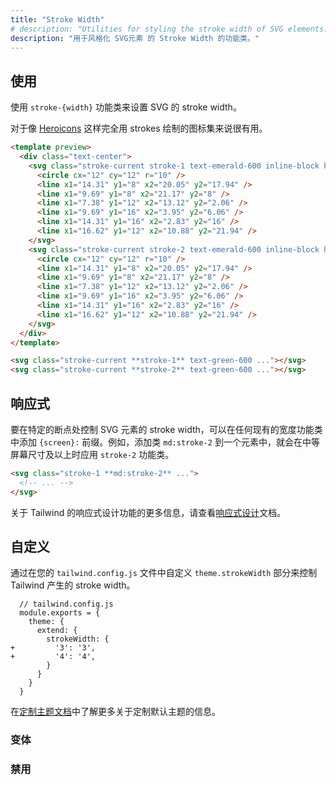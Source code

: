 ```yaml
---
title: "Stroke Width"
# description: "Utilities for styling the stroke width of SVG elements."
description: "用于风格化 SVG元素 的 Stroke Width 的功能类。"
---
```




<!-- ## Usage -->
## 使用

<!-- Use the `stroke-{width}` utilities to set the stroke width of an SVG. -->

<!-- Useful for styling icon sets like [Heroicons](http://heroicons.com/) that are drawn entirely with strokes. -->
使用 `stroke-{width}` 功能类来设置 SVG 的 stroke width。

对于像 [Heroicons](http://heroicons.com/) 这样完全用 strokes 绘制的图标集来说很有用。

```html emerald
<template preview>
  <div class="text-center">
    <svg class="stroke-current stroke-1 text-emerald-600 inline-block h-24 w-24" viewBox="0 0 24 24" fill="none" stroke-linecap="round" stroke-linejoin="round">
      <circle cx="12" cy="12" r="10" />
      <line x1="14.31" y1="8" x2="20.05" y2="17.94" />
      <line x1="9.69" y1="8" x2="21.17" y2="8" />
      <line x1="7.38" y1="12" x2="13.12" y2="2.06" />
      <line x1="9.69" y1="16" x2="3.95" y2="6.06" />
      <line x1="14.31" y1="16" x2="2.83" y2="16" />
      <line x1="16.62" y1="12" x2="10.88" y2="21.94" />
    </svg>
    <svg class="stroke-current stroke-2 text-emerald-600 inline-block h-24 w-24" viewBox="0 0 24 24" fill="none" stroke-linecap="round" stroke-linejoin="round">
      <circle cx="12" cy="12" r="10" />
      <line x1="14.31" y1="8" x2="20.05" y2="17.94" />
      <line x1="9.69" y1="8" x2="21.17" y2="8" />
      <line x1="7.38" y1="12" x2="13.12" y2="2.06" />
      <line x1="9.69" y1="16" x2="3.95" y2="6.06" />
      <line x1="14.31" y1="16" x2="2.83" y2="16" />
      <line x1="16.62" y1="12" x2="10.88" y2="21.94" />
    </svg>
  </div>
</template>

<svg class="stroke-current **stroke-1** text-green-600 ..."></svg>
<svg class="stroke-current **stroke-2** text-green-600 ..."></svg>
```

<!-- ## Responsive -->
## 响应式

<!-- To control the stroke width of an SVG element at a specific breakpoint, add a `{screen}:` prefix to any existing width utility. For example, adding the class `md:stroke-2` to an element would apply the `stroke-2` utility at medium screen sizes and above. -->
要在特定的断点处控制 SVG 元素的 stroke width，可以在任何现有的宽度功能类中添加 `{screen}:` 前缀。例如，添加类 `md:stroke-2` 到一个元素中，就会在中等屏幕尺寸及以上时应用 `stroke-2` 功能类。

```html
<svg class="stroke-1 **md:stroke-2** ...">
  <!-- ... -->
</svg>
```

<!-- For more information about Tailwind's responsive design features, check out the [Responsive Design](/docs/responsive-design) documentation. -->
关于 Tailwind 的响应式设计功能的更多信息，请查看[响应式设计](/docs/responsive-design)文档。

<!-- ## Customizing -->
## 自定义

<!-- Control which stroke-width utilities Tailwind generates by customizing the `theme.strokeWidth` section in your `tailwind.config.js` file: -->
通过在您的 `tailwind.config.js` 文件中自定义 `theme.strokeWidth` 部分来控制 Tailwind 产生的 stroke width。

```diff-js
  // tailwind.config.js
  module.exports = {
    theme: {
      extend: {
        strokeWidth: {
+         '3': '3',
+         '4': '4',
        }
      }
    }
  }
```

<!-- Learn more about customizing the default theme in the [theme customization documentation](/docs/theme#customizing-the-default-theme). -->
在[定制主题文档](/docs/theme#-5)中了解更多关于定制默认主题的信息。

<!-- ### Variants -->
### 变体

<Variants plugin="strokeWidth" name="stroke-width" />

<!-- ### Disabling -->
### 禁用

<Disabling plugin="strokeWidth" name="stroke-width" />
